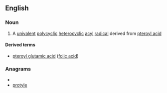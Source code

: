 ==English==

===Noun===
{{en-noun}}

#{{organic chemistry}} A [[univalent]] [[polycyclic]] [[heterocyclic]] [[acyl]] [[radical]] derived from [[pteroyl acid]]

====Derived terms====
*[[pteroyl glutamic acid]] ([[folic acid]])

===Anagrams===
* {{alphagram|eloprty}}
* [[protyle#English|protyle]]